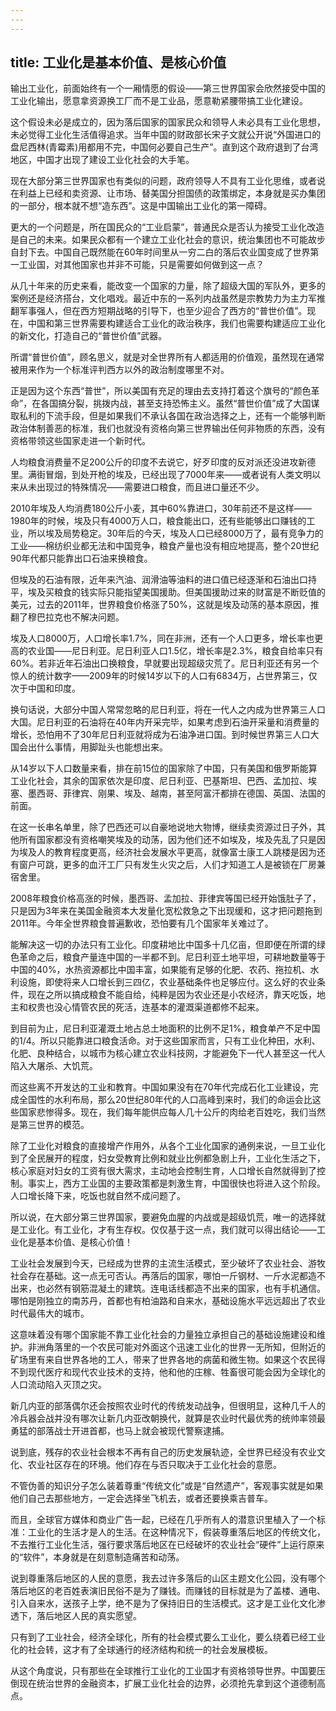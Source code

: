 ```yaml
---
---
---
```

title: 工业化是基本价值、是核心价值
---

输出工业化，前面始终有一个一厢情愿的假设——第三世界国家会欣然接受中国的工业化输出，愿意拿资源换工厂而不是工业品，愿意勒紧腰带搞工业化建设。

这个假设未必是成立的，因为落后国家的国家民众和领导人未必具有工业化思想，未必觉得工业化生活值得追求。当年中国的财政部长宋子文就公开说“外国进口的盘尼西林(青霉素)用都用不完，中国何必要自己生产”。直到这个政府退到了台湾地区，中国才出现了建设工业化社会的大手笔。

现在大部分第三世界国家也有类似的问题，政府领导人不具有工业化思维，或者说在利益上已经和卖资源、让市场、替美国分担国债的政策绑定，本身就是买办集团的一部分，根本就不想“造东西”。这是中国输出工业化的第一障碍。

更大的一个问题是，所在国民众的“工业启蒙”，普通民众是否认为接受工业化改造是自己的未来。如果民众都有一个建立工业化社会的意识，统治集团也不可能故步自封下去。中国自己既然能在60年时间里从一穷二白的落后农业国变成了世界第一工业国，对其他国家也并非不可能，只是需要如何做到这一点？

从几十年来的历史来看，能改变一个国家的力量，除了超级大国的军队外，更多的案例还是经济搭台，文化唱戏。最近中东的一系列内战虽然是宗教势力为主力军推翻军事强人，但在西方短期战略的引导下，也至少迎合了西方的“普世价值”。现在，中国和第三世界需要构建适合工业化的政治秩序，我们也需要构建适应工业化的新文化，打造自己的“普世价值”武器。

所谓“普世价值”，顾名思义，就是对全世界所有人都适用的价值观，虽然现在通常被用来作为一个标准评判西方以外的政治制度哪里不对。

正是因为这个东西“普世”，所以美国有充足的理由去支持打着这个旗号的“颜色革命”，在各国搞分裂，挑拨内战，甚至支持恐怖主义。虽然“普世价值”成了大国谋取私利的下流手段，但是如果我们不承认各国在政治选择之上，还有一个能够判断政治体制善恶的标准，我们也就没有资格向第三世界输出任何非物质的东西，没有资格带领这些国家走进一个新时代。

人均粮食消费量不足200公斤的印度不去说它，好歹印度的反对派还没进攻新德里。满街冒烟，到处开枪的埃及，已经出现了7000年来——或者说有人类文明以来从未出现过的特殊情况——需要进口粮食，而且进口量还不少。

2010年埃及人均消费180公斤小麦，其中60%靠进口，30年前还不是这样——1980年的时候，埃及只有4000万人口，粮食能出口，还有些能够出口赚钱的工业，所以埃及局势稳定。30年后的今天，埃及人口已经8000万了，最有竞争力的工业——棉纺织业都无法和中国竞争，粮食产量也没有相应地提高，整个20世纪90年代都只能靠出口石油来换粮食。

但埃及的石油有限，近年来汽油、润滑油等油料的进口值已经逐渐和石油出口持平，埃及买粮食的钱实际只能指望美国援助。但美国援助过来的财富是不断贬值的美元，过去的2011年，世界粮食价格涨了50%，这就是埃及动荡的基本原因，推翻了穆巴拉克也不解决问题。

埃及人口8000万，人口增长率1.7%，同在非洲，还有一个人口更多，增长率也更高的农业国——尼日利亚。尼日利亚人口1.5亿，增长率是2.3%，粮食自给率只有60%。若非近年石油出口换粮食，早就要出现超级灾荒了。尼日利亚还有另一个惊人的统计数字——2009年的时候14岁以下的人口有6834万，占世界第三，仅次于中国和印度。

换句话说，大部分中国人常常忽略的尼日利亚，将在一代人之内成为世界第三人口大国。尼日利亚的石油将在40年内开采完毕，如果考虑到石油开采量和消费量的增长，恐怕用不了30年尼日利亚就将成为石油净进口国。到时候世界第三人口大国会出什么事情，用脚趾头也能想出来。

从14岁以下人口数量来看，排在前15位的国家除了中国，只有美国和俄罗斯能算工业化社会，其余的国家依次是印度、尼日利亚、巴基斯坦、巴西、孟加拉、埃塞、墨西哥、菲律宾、刚果、埃及、越南，甚至阿富汗都排在德国、英国、法国的前面。

在这一长串名单里，除了巴西还可以自豪地说地大物博，继续卖资源过日子外，其他所有国家都没有资格嘲笑埃及的动荡，因为他们还不如埃及，埃及先乱了只是因为埃及人的教育程度更高，经济社会发展水平更高，就像富士康工人跳楼是因为还有窗户可跳，更多的血汗工厂只有发生火灾之后，人们才知道工人是被锁在厂房兼宿舍里。

2008年粮食价格高涨的时候，墨西哥、孟加拉、菲律宾等国已经开始饿肚子了，只是因为3年来在美国金融资本大发量化宽松救急之下出现缓和，这才把问题拖到2011年。今年全世界粮食普遍歉收，恐怕要有几个国家年关难过了。

能解决这一切的办法只有工业化。印度耕地比中国多十几亿亩，但即便在所谓的绿色革命之后，粮食产量连中国的一半都不到。尼日利亚土地平坦，可耕地数量等于中国的40%，水热资源都比中国丰富，如果能有足够的化肥、农药、拖拉机、水利设施，即使将来人口增长到三四亿，农业基础条件也足够应付。这么好的农业条件，现在之所以搞成粮食不能自给，纯粹是因为农业还是小农经济，靠天吃饭，地主和权贵也没心情管农民的死活，连基本的灌溉渠道都修不起来。

到目前为止，尼日利亚灌溉土地占总土地面积的比例不足1%，粮食单产不足中国的1/4。所以只能靠进口粮食活命。对于这些国家而言，只有工业化种田，水利、化肥、良种结合，以城市为核心建立农业科技网，才能避免下一代人甚至这一代人陷入大屠杀、大饥荒。

而这些离不开发达的工业和教育。中国如果没有在70年代完成石化工业建设，完成全国性的水利布局，那么20世纪80年代的人口高峰到来时，我们的命运会比这些国家悲惨得多。现在，我们每年能供应每人几十公斤的肉给老百姓吃，我们当然是第三世界的模范。

除了工业化对粮食的直接增产作用外，从各个工业化国家的通例来说，一旦工业化到了全民展开的程度，妇女受教育比例和就业比例都急剧上升，工业化生活之下，核心家庭对妇女的工资有很大需求，主动地会控制生育，人口增长自然就得到了控制。事实上，西方工业国的主要政策都是刺激生育，中国很快也将进入这个阶段。人口增长降下来，吃饭也就自然不成问题了。

所以说，在大部分第三世界国家，要避免血腥的内战或是超级饥荒，唯一的选择就是工业化。有工业化，才有生存权。仅仅基于这一点，我们就可以得出结论——工业化是基本价值、是核心价值！

工业社会发展到今天，已经成为世界的主流生活模式，至少破坏了农业社会、游牧社会存在基础。这一点无可否认。再落后的国家，哪怕一斤钢材、一斤水泥都造不出来，也必然有钢筋混凝土的建筑。连电话线都造不出来的国家，也有手机通信。哪怕是刚独立的南苏丹，首都也有柏油路和自来水，基础设施水平远远超出了农业时代最伟大的城市。

这意味着没有哪个国家能不靠工业化社会的力量独立承担自己的基础设施建设和维护。非洲角落里的一个农民可能对外面这个迅速工业化的世界一无所知，但附近的矿场里有来自世界各地的工人，带来了世界各地的病菌和微生物。如果这个农民得不到现代医疗和现代农业技术的支持，他和他的庄稼、牲畜很可能会因为全球化的人口流动陷入灭顶之灾。

新几内亚的部落偶尔还会按照农业时代的传统发动战争，但很明显，这种几千人的冷兵器会战并没有哪次让新几内亚改朝换代，就算是农业时代最优秀的统帅率领最勇猛的部落战士开进首都，也马上就会被现代警察逮捕。

说到底，残存的农业社会根本不再有自己的历史发展轨迹，全世界已经没有农业文化、农业社区存在的环境。他们存在与否只取决于工业化社会的意愿。

不管伪善的知识分子怎么装着尊重“传统文化”或是“自然遗产”，客观事实就是如果他们自己去那些地方，一定会选择坐飞机去，或者还要换乘吉普车。

而且，全球官方媒体和商业广告一起，已经在几乎所有人的潜意识里植入了一个标准：工业化的生活才是人的生活。在这种情况下，假装尊重落后地区的传统文化，不去推行工业化生活，强行要求落后地区在已经破坏的农业社会“硬件”上运行原来的“软件”，本身就是在刻意制造痛苦和动荡。

说到尊重落后地区的人民的意愿，我去过许多落后的山区主题文化公园，没有哪个落后地区的老百姓表演旧民俗不是为了赚钱。而赚钱的目标就是为了盖楼、通电、引入自来水，送孩子上学，绝不是为了保持旧日的生活模式。这才是工业化文化渗透下，落后地区人民的真实愿望。

只有到了工业社会，经济全球化，所有的社会模式要么工业化，要么绕着已经工业化的社会转，这才有了全球通行的经济结构和统一的社会发展模板。

从这个角度说，只有那些在全球推行工业化的工业国才有资格领导世界。中国要压倒现在统治世界的金融资本，扩展工业化社会的边界，必须抢先拿到这个道德制高点。
